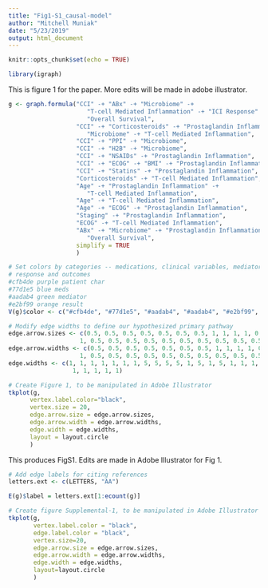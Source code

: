 ```yaml
---
title: "Fig1-S1_causal-model"
author: "Mitchell Muniak"
date: "5/23/2019"
output: html_document
---
```


```r
knitr::opts_chunk$set(echo = TRUE)

library(igraph)

```


This is figure 1 for the paper.  More edits will be made in adobe illustrator.



```r


g <- graph.formula("CCI" -+ "ABx" -+ "Microbiome" -+ 
                      "T-cell Mediated Inflammation" -+ "ICI Response" -+ 
                      "Overall Survival",
                   "CCI" -+ "Corticosteroids" -+ "Prostaglandin Inflammation" -+ 
                      "Microbiome" -+ "T-cell Mediated Inflammation",
                   "CCI" -+ "PPI" -+ "Microbiome",
                   "CCI" -+ "H2B" -+ "Microbiome",
                   "CCI" -+ "NSAIDs" -+ "Prostaglandin Inflammation",
                   "CCI" -+ "ECOG" -+ "BMI" -+ "Prostaglandin Inflammation",
                   "CCI" -+ "Statins" -+ "Prostaglandin Inflammation",
                   "Corticosteroids" -+ "T-cell Mediated Inflammation",
                   "Age" -+ "Prostaglandin Inflammation" -+ 
                      "T-cell Mediated Inflammation",
                   "Age" -+ "T-cell Mediated Inflammation",
                   "Age" -+ "ECOG" -+ "Prostaglandin Inflammation",
                   "Staging" -+ "Prostaglandin Inflammation",
                   "ECOG" -+ "T-cell Mediated Inflammation",
                   "ABx" -+ "Microbiome" -+ "Prostaglandin Inflammation" -+ 
                      "Overall Survival",
                   simplify = TRUE
                   )

# Set colors by categories -- medications, clinical variables, mediators of 
# response and outcomes
#cfb4de purple patient char
#77d1e5 blue meds
#aadab4 green mediator
#e2bf99 orange result
V(g)$color <- c("#cfb4de", "#77d1e5", "#aadab4", "#aadab4", "#e2bf99", "#e2bf99", "#77d1e5", "#aadab4", "#77d1e5", "#77d1e5", "#77d1e5", "#cfb4de", "#cfb4de", "#77d1e5", "#cfb4de", "#cfb4de")

# Modify edge widths to define our hypothesized primary pathway
edge.arrow.sizes <- c(0.5, 0.5, 0.5, 0.5, 0.5, 0.5, 0.5, 1, 1, 1, 1, 0.5, 1, 0.5, 
                    1, 0.5, 0.5, 0.5, 0.5, 0.5, 0.5, 0.5, 0.5, 0.5, 0.5, 0.5, 0.5)
edge.arrow.widths <- c(0.5, 0.5, 0.5, 0.5, 0.5, 0.5, 0.5, 1, 1, 1, 1, 0.5, 1, 0.5, 
                    1, 0.5, 0.5, 0.5, 0.5, 0.5, 0.5, 0.5, 0.5, 0.5, 0.5, 0.5, 0.5)
edge.widths <- c(1, 1, 1, 1, 1, 1, 1, 5, 5, 5, 5, 1, 5, 1, 5, 1, 1, 1, 1, 1, 1, 1,
                  1, 1, 1, 1, 1)

# Create Figure 1, to be manipulated in Adobe Illustrator
tkplot(g, 
      vertex.label.color="black",
      vertex.size = 20,
      edge.arrow.size = edge.arrow.sizes,
      edge.arrow.width = edge.arrow.widths,
      edge.width = edge.widths,
      layout = layout.circle
      )
```
This produces FigS1. Edits are made in Adobe Illustrator for Fig 1.

```r
# Add edge labels for citing references
letters.ext <- c(LETTERS, "AA")

E(g)$label = letters.ext[1:ecount(g)]

# Create figure Supplemental-1, to be manipulated in Adobe Illustrator
tkplot(g,
       vertex.label.color = "black",
       edge.label.color = "black",
       vertex.size=20,
       edge.arrow.size = edge.arrow.sizes,
       edge.arrow.width = edge.arrow.widths,
       edge.width = edge.widths,
       layout=layout.circle
       )

```
